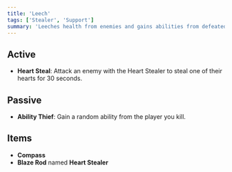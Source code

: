 ```yaml
---
title: 'Leech'
tags: ['Stealer', 'Support']
summary: 'Leeches health from enemies and gains abilities from defeated players. Attacks with the Heart Stealer to steal a player’s heart temporarily.'
---
```


## Active

- **Heart Steal**: Attack an enemy with the Heart Stealer to steal one of their hearts for 30 seconds.

## Passive

- **Ability Thief**: Gain a random ability from the player you kill.

## Items

- **Compass**
- **Blaze Rod** named **Heart Stealer**
